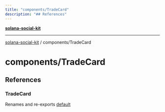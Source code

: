 ```yaml
---
title: "components/TradeCard"
description: "## References"
---
```


[**solana-social-kit**](../../README.mdx)

***

[solana-social-kit](../../README.mdx) / components/TradeCard

# components/TradeCard

## References

### TradeCard

Renames and re-exports [default](TradeCard/functions/default.mdx)
